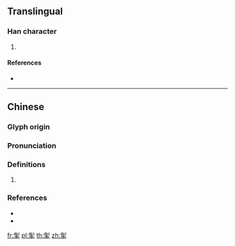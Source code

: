{{character info/new}}
==Translingual==

===Han character===
{{Han char|rn=64|rad=手|as=09|sn=13|four=92502|canj=FNQ|ids=⿱削手}}

# {{defn|Han|sort=手09}}

====References====
* {{Han ref|kx=0444.180|dkj=12402|dj=0795.140|hdz=31910.060|uh=63F1|ud=25585|bh=DD78|bd=56696}}

----

==Chinese==
{{zh-forms}}

===Glyph origin===
{{Han etym}}

===Pronunciation===
{{zh-pron
|m=xiāo
|c=sok3,siu1
|mc=y
|oc=y
|cat=
}}

===Definitions===
{{zh-hanzi}}

# {{rfdef|zh}}

===References===
* {{R:twedu|B01355}}
* {{R:yue:Hanzi}}

[[fr:揱]]
[[pl:揱]]
[[th:揱]]
[[zh:揱]]